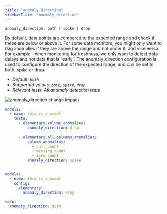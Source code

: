 ```yaml
---
title: "anomaly_direction"
sidebarTitle: "anomaly_direction"
---
```


`anomaly_direction: both | spike | drop`

By default, data points are compared to the expected range and check if these are below or above it.
For some data monitors, you might only want to flag anomalies if they are above the range and not under it, and vice versa.
For example - when monitoring for freshness, we only want to detect data delays and not data that is “early”. 
The anomaly_direction configuration is used to configure the direction of the expected range, and can be set to both, spike or drop.


- _Default: `both`_
- _Supported values: `both`, `spike`, `drop`_
- _Relevant tests: All anomaly detection tests_

<Frame caption="anomaly_direction change impact">
    <img
    src="https://res.cloudinary.com/diuctyblm/image/upload/v1681301375/Anomaly%20detection%20tests/anomaly_direction_r1sdl9.png"
    alt="anomaly_direction change impact"
    />
</Frame>

<RequestExample>

```yml test
models:
  - name: this_is_a_model
    tests:    
      - elementary.volume_anomalies:
          anomaly_direction: drop
          
      - elementary.all_columns_anomalies:
          column_anomalies:
            - null_count
            - missing_count
            - zero_count
          anomaly_direction: spike
          
```

```yml model
models:
  - name: this_is_a_model
    config:
      elementary:
        anomaly_direction: drop      
```

```yml dbt_project
vars:
  anomaly_direction: both           
```

</RequestExample>
